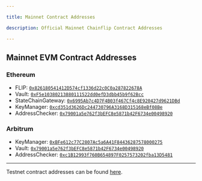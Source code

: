 ```yaml
---

title: Mainnet Contract Addresses

description: Official Mainnet Chainflip Contract Addresses

---
```


## Mainnet EVM Contract Addresses

### Ethereum
  - FLIP: [`0x826180541412D574cf1336d22c0C0a287822678A`](https://etherscan.io/address/0x826180541412D574cf1336d22c0C0a287822678A)
  - Vault: [`0xF5e10380213880111522dd0efD3dbb45b9f62Bcc`](https://etherscan.io/address/0xF5e10380213880111522dd0efD3dbb45b9f62Bcc)
  - StateChainGateway: [`0x6995Ab7c4D7F4B03f467Cf4c8E920427d9621DBd`](https://etherscan.io/address/0x6995Ab7c4D7F4B03f467Cf4c8E920427d9621DBd)
  - KeyManager: [`0xcd351d3626Dc244730796A3168D315168eBf08Be`](https://etherscan.io/address/0xcd351d3626Dc244730796A3168D315168eBf08Be)
  - AddressChecker: [`0x79001a5e762f3bEFC8e5871b42F6734e00498920`](https://etherscan.io/address/0x79001a5e762f3bEFC8e5871b42F6734e00498920)

### Arbitrum
  - KeyManager: [`0xBFe612c77C2807Ac5a6A41F84436287578000275`](https://arbiscan.io/address/0xBFe612c77C2807Ac5a6A41F84436287578000275)
  - Vault: [`0x79001a5e762f3bEFC8e5871b42F6734e00498920`](https://arbiscan.io/address/0x79001a5e762f3bEFC8e5871b42F6734e00498920)
  - AddressChecker: [`0xc1B12993f760B654897F0257573202fba13D5481`](https://arbiscan.io/address/0xc1B12993f760B654897F0257573202fba13D5481)

---

Testnet contract addresses can be found [here](/testnet/contract-addresses).
